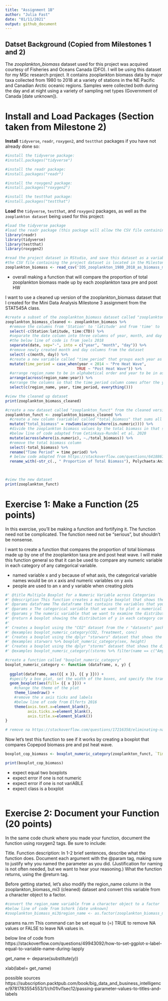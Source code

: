 ```yaml
---
title: "Assignment 1B"
author: "Julia Fast"
date: "01/11/2021"
output: github_document
---
```



## Datset Background (Copied from Milestones 1 and 2)

The *zooplankton_biomass* dataset used for this project was acquired courtesy of Fisheries and Oceans Canada (DFO). I will be using this dataset for my MSc research project. It contains zooplankton biomass data by major taxa collected from 1980 to 2018 at a variety of stations in the NE Pacific and Canadian Arctic oceanic regions. Samples were collected both during the day and at night using a variety of sampling net types (Government of Canada [date unknown]).

# Install and Load Packages (Section taken from Milestone 2)

**Install** `tidyverse`, `readr`, `roxygen2`, and `testthat` packages if you have not already done so:
```r

#install the tidyverse package:
#install.packages("tidyverse")

#install the readr package:
#install.packages("readr")

#install the roxygen2 package:
#install.packages("roxygen2")

#install the testthat package:
#install.packages("testthat")

```

**Load** the `tidyverse`, `testthat`, and `roxygen2` packages, as well as the `zooplankton dataset` being used for this project:
```r

#load the tidyverse package
#load the readr package (this package will allow the CSV file containing the project dataset to be read)
library(readr) 
library(tidyverse)
library(testthat)
library(roxygen2)

#read the project dataset in RStudio, and save this dataset as a variable called "zooplankton_biomass"
#the CSV file containing the project dataset is located in the Milestone2 folder of the project GitHub repository
zooplankton_biomass <- read_csv('IOS_zooplankton_1980_2018_as_biomass_major_taxa_groups_EN.csv')

```


- overall making a function that will compare the proportion of total zooplankton biomass made up by each zooplankton taxa pre and post HW

I want to use a cleaned up version of the zooplankton_biomass dataset that I created for the Mini Data Analysis Milestone 3 assignment from the STAT545A class.
```r
#create a subset of the zooplankton_biomass dataset called "zooplankton_biomass_cleaned"
zooplankton_biomass_cleaned <- zooplankton_biomass %>% 
  #remove the columns from 'Station' to 'latitude' and from 'time' to 'CTD' from the dataset
  select(-c(Station:latitude, time:CTD)) %>% 
  #separate the date column into three columns of year, month, and day
  #the below line of code is from joels 2018
  separate(date, sep="-", into = c("year", "month", "day")) %>% 
  #remove newly created month and day columns from the dataset
  select(-c(month, day)) %>% 
  #create a new variable called "time_period" that groups each year as either pre or post marine heat wave
  mutate(time_period = case_when(year < 2014 ~ "Pre Heat Wave",
                                TRUE ~ "Post Heat Wave")) %>% 
  #arrange region_name to be in alphabetical order and year to be in ascending order
  arrange(across(region_name:year)) %>% 
  #arrange the columns so that the time_period column comes after the year column
  select(c(region_name, year, time_period, everything()))

#view the cleaned up dataset
print(zooplankton_biomass_cleaned)
```



```r
#create a new dataset called "zooplankton_funct" from the cleaned version of the original dataset
zooplankton_funct <- zooplankton_biomass_cleaned %>% 
  #create a new column (variable) called "total_biomass" that sums all zooplankton taxa biomass values in each row
  mutate("total_biomass" = rowSums(across(where(is.numeric)))) %>%
  #divide the zooplankton biomass values by the total biomass in that sample so that these cells contain the proportion of total biomass the zooplankton taxa makes up in each sample
  #below line of code adapted from Cetinkaya-Rundel et al. 2020
  mutate(across(where(is.numeric), ~./total_biomass)) %>% 
  #remove the total biomass column
  select(-total_biomass) %>% 
  rename("Time Period" = time_period) %>% 
  # below code adapted from https://stackoverflow.com/questions/64188671/renaming-multiple-columns-with-dplyr-renameacross
  rename_with(~str_c(., " Proportion of Total Biomass"), Polychaeta:Animalia)
  


#view the new dataset
print(zooplankton_funct)

```
# Exercise 1: Make a Function (25 points)

In this exercise, you’ll be making a function and fortifying it. The function need not be complicated. The function need not be “serious”, but shouldn’t be nonsense.

I want to create a function that compares the proportion of total biomass made up by one of the zooplankton taxa pre and post heat wave. I will make this function general so that it can be used to compare any numeric variable in each category of any categorical variable. 


- named variable x and y because of what axis, the categorical variable names would be on x axis and numeric variables on y axis
- people are used to an x and y variable when creating plots

```r
#' @title Multiple Boxplot for a Numeric Variable across Categories 
#' @description This function creates a multiple boxplot that shows the distribution of a numeric variable in different categories contained in a categorical variable. NA values will automatically be removed from the data, which will lead to the warning message "Removed n rows containing non-finite values (stat_boxplot)" with n being the number of NA rows removed.
#' @params dataframe The dataframe that contains the variables that you would like to use to create the boxplot
#' @params x The categorical variable that we want to plot a numerical variable across.
#' @params y The numeric variable that we want to examine the distribution of across a categorical variable
#' @return A boxplot showing the distribution of y in each category contained in x
#' 
#' Creates a boxplot using the "CO2" dataset from the r "datasets" package that shows the distribution of CO2 concentration of grass plants in each treatment type (chilled or nonchilled):
#' @examples boxplot_numeric_category(CO2, Treatment, conc)
#' Creates a boxplot using the dplyr "starwars" dataset that shows the distribution of the height of starwars characters based on the sex of the characters:
#' @examples starwars %>% boxplot_numeric_category(sex, height)
#' Creates a boxplot using the dplyr "storms" dataset that shows the distribution of the wind speeds observed for the storms Caroline and Doris:
#' @examples boxplot_numeric_category((storms %>% filter(name == c("Amy", "Doris"))), name, wind)

#create a function called "boxplot_numeric_category"
boxplot_numeric_category <- function (dataframe, x, y) {
  
  ggplot(dataframe, aes({{ x }}, {{ y }})) + 
  #specify a box plot, set the width of the boxes, and specify the transparency of the box plot
  geom_boxplot(aes(fill= {{ x }})) + 
    #change the theme of the plot
    theme_linedraw() +
    #remove the x axis ticks and labels
    #below line of code from Elferts 2016
    theme(axis.text.x=element_blank(),
          axis.ticks.x=element_blank(),
          axis.title.x=element_blank())
}

# remove na https://stackoverflow.com/questions/17216358/eliminating-nas-from-a-ggplot

```

Now let's test this function to see if it works by creating a boxplot that compares Copepod biomass pre and pst heat wave.
```r

boxplot_cop_biomass <- boxplot_numeric_category(zooplankton_funct, `Time Period`, `Copepoda Proportion of Total Biomass`)

print(boxplot_cop_biomass)

```

- expect equal two boxplots
- expect error if one is not numeric
- expect error if one is not variABLE
- expect class is a boxplot



```r


```



# Exercise 2: Document your Function (20 points)

In the same code chunk where you made your function, document the function using roxygen2 tags. Be sure to include:

Title.
Function description: In 1-2 brief sentences, describe what the function does.
Document each argument with the @param tag, making sure to justify why you named the parameter as you did.
(Justification for naming is not often needed, but we want to hear your reasoning.)
What the function returns, using the @return tag.











Before getting started, let's also modify the region_name column in the zooplankton_biomass_mi3 (cleaned) dataset and convert this variable from a character object to a factor.
```r


#convert the region_name variable from a character object to a factor
#below line of code from Schork [date unknown]
#zooplankton_biomass_mi3$region_name <- as.factor(zooplankton_biomass_mi3$region_name)

```





params na.rm This command can be set equal to (=) TRUE to remove NA values or FALSE to leave NA values in.


below line of code from https://stackoverflow.com/questions/49943092/how-to-set-ggplot-x-label-equal-to-variable-name-during-lapply
  
  get_name <- deparse(substitute(y))

xlab(label= get_name)

possible sources   
https://subscription.packtpub.com/book/big_data_and_business_intelligence/9781783554553/1/ch01lvl1sec12/passing-parameter-values-to-titles-and-labels